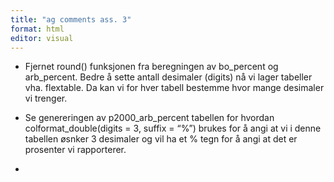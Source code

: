 ```yaml
---
title: "ag comments ass. 3"
format: html
editor: visual
---
```


-   Fjernet round() funksjonen fra beregningen av bo_percent og arb_percent.
    Bedre å sette antall desimaler (digits) nå vi lager tabeller vha.
    flextable.
    Da kan vi for hver tabell bestemme hvor mange desimaler vi trenger.

-   Se genereringen av p2000_arb_percent tabellen for hvordan colformat_double(digits = 3, suffix = "%") brukes for å angi at vi i denne tabellen øsnker 3 desimaler og vil ha et % tegn for å angi at det er prosenter vi rapporterer.

-   
